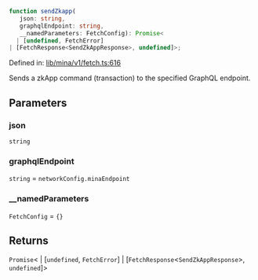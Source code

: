 ```ts
function sendZkapp(
   json: string, 
   graphqlEndpoint: string, 
   __namedParameters: FetchConfig): Promise<
  | [undefined, FetchError]
| [FetchResponse<SendZkAppResponse>, undefined]>;
```

Defined in: [lib/mina/v1/fetch.ts:616](https://github.com/o1-labs/o1js/blob/fca908c243ee8e908efacaf73a882d48759e675a/src/lib/mina/v1/fetch.ts#L616)

Sends a zkApp command (transaction) to the specified GraphQL endpoint.

## Parameters

### json

`string`

### graphqlEndpoint

`string` = `networkConfig.minaEndpoint`

### \_\_namedParameters

`FetchConfig` = `{}`

## Returns

`Promise`\<
  \| \[`undefined`, `FetchError`\]
  \| \[`FetchResponse`\<`SendZkAppResponse`\>, `undefined`\]\>
